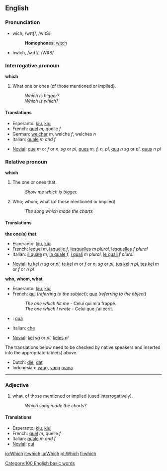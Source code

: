 ==English==

{{rank|by|on|her|24|which|have|or|from}}

===Pronunciation===
*wĭch, /wɪtʃ/, /wItS/
*:'''Homophones''': [[witch]]
*hwĭch, /ʍɪtʃ/, /WItS/

===Interrogative pronoun===
'''which'''

#What one or ones (of those mentioned or implied).
#:''Which is bigger?''
#:''Which is which?''

====Translations====
{{top}}
*Esperanto: [[kiu]], [[kiuj]]
*French: [[quel]] ''m'', quelle ''f''
*German: [[welcher]] ''m'', welche ''f'', welches ''n''
*Italian: [[quale]] ''m and f''
{{mid}}
*[[Novial]]: [[que]] ''m'' or ''f'' or ''n'', ''sg'' or ''pl'', [[ques]] ''m, f, n, pl'', [[quu]] ''n sg'' or ''pl'', [[quus]] ''n pl''
{{bottom}}

===Relative pronoun===
'''which'''

#The one or ones that.
#:''Show me which is bigger.''
#Who; whom; what (of those mentioned or implied)
#:''The song which made the charts''

====Translations====

'''the one(s) that'''

{{top}}
*Esperanto: [[kiu]], [[kiuj]]
*French: [[lequel]] ''m'', [[laquelle]] ''f'', [[lesquelles]] ''m plural'', [[lesquelles]] ''f plural''
*Italian: [[il quale]] ''m'', [[la quale]] ''f'', [[i quali]] ''m plural'', [[le quali]] ''f plural''
{{mid}}
*[[Novial]]: [[tu kel]] ''n'' ''sg'' or ''pl'', [[te kel]] ''m'' or ''f'' or ''n'', ''sg'' or ''pl'', [[tus kel]] ''n pl'', [[tes kel]] ''m'' or ''f'' or ''n pl''
{{bottom}}

'''who, whom, what'''
{{top}}
*Esperanto: [[kiu]], [[kiuj]]
*French: [[qui]] (''referring to the subject''); [[que]] (''referring to the object'')
*:''The one which hit me'' - Celui qui m'a frappé.
*:''The one which I wrote'' - Celui que j'ai écrit.
* {{io}} : [[qua]]
*Italian: [[che]]
{{mid}}
*[[Novial]]: [[kel]] ''sg'' or ''pl'', [[keles]] ''pl''
{{bottom}}

The translations below need to be checked by native speakers and inserted into the appropriate table(s) above.

*Dutch: [[die]], [[dat]]
*Indonesian: [[yang]], [[yang]] [[mana]]

----

===Adjective===
#what, of those mentioned or implied (used interrogatively).
#:''Which song made the charts?''

====Translations====
*Esperanto: [[kiu]], [[kiuj]]
*French: [[quel]] ''m'', quelle ''f''
*Italian: [[quale]] ''m and f''
*[[Novial]]: [[qui]]

[[Category:100 English basic words]]

[[io:Which]]
[[it:which]]
[[la:Which]]
[[pt:Which]]
[[fi:which]]